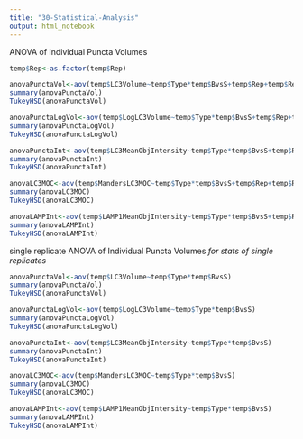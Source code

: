 ```yaml
---
title: "30-Statistical-Analysis"
output: html_notebook
---
```


ANOVA of Individual Puncta Volumes

```r
temp$Rep<-as.factor(temp$Rep)

anovaPunctaVol<-aov(temp$LC3Volume~temp$Type*temp$BvsS+temp$Rep+temp$Rep:temp$Type)
summary(anovaPunctaVol)
TukeyHSD(anovaPunctaVol)

anovaPunctaLogVol<-aov(temp$LogLC3Volume~temp$Type*temp$BvsS+temp$Rep+temp$Rep:temp$Type)
summary(anovaPunctaLogVol)
TukeyHSD(anovaPunctaLogVol)

anovaPunctaInt<-aov(temp$LC3MeanObjIntensity~temp$Type*temp$BvsS+temp$Rep+temp$Rep:temp$Type)
summary(anovaPunctaInt)
TukeyHSD(anovaPunctaInt)

anovaLC3MOC<-aov(temp$MandersLC3MOC~temp$Type*temp$BvsS+temp$Rep+temp$Rep:temp$Type)
summary(anovaLC3MOC)
TukeyHSD(anovaLC3MOC)

anovaLAMPInt<-aov(temp$LAMP1MeanObjIntensity~temp$Type*temp$BvsS+temp$Rep+temp$Rep:temp$Type)
summary(anovaLAMPInt)
TukeyHSD(anovaLAMPInt)
```

single replicate ANOVA of Individual Puncta Volumes 
*for stats of single replicates*
```r
anovaPunctaVol<-aov(temp$LC3Volume~temp$Type*temp$BvsS)
summary(anovaPunctaVol)
TukeyHSD(anovaPunctaVol)

anovaPunctaLogVol<-aov(temp$LogLC3Volume~temp$Type*temp$BvsS)
summary(anovaPunctaLogVol)
TukeyHSD(anovaPunctaLogVol)

anovaPunctaInt<-aov(temp$LC3MeanObjIntensity~temp$Type*temp$BvsS)
summary(anovaPunctaInt)
TukeyHSD(anovaPunctaInt)

anovaLC3MOC<-aov(temp$MandersLC3MOC~temp$Type*temp$BvsS)
summary(anovaLC3MOC)
TukeyHSD(anovaLC3MOC)

anovaLAMPInt<-aov(temp$LAMP1MeanObjIntensity~temp$Type*temp$BvsS)
summary(anovaLAMPInt)
TukeyHSD(anovaLAMPInt)
```